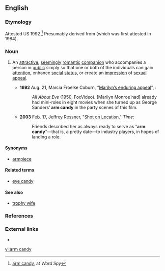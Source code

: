==English==

===Etymology===
Attested US 1992.<ref name="wordspy">[http://www.wordspy.com/words/armcandy.asp arm candy], at ''Word Spy''</ref> Presumably derived from {{m|en|eye candy}} (which was first attested in 1984).

===Noun===
{{en-noun|head=[[arm]] [[candy]]|-}}

# {{label|en|idiomatic}} An [[attractive]], [[seemingly]] [[romantic]] [[companion]] who accompanies a person in [[public]] simply so that one or both of the individuals can gain [[attention]], enhance [[social]] [[status]], or create an [[impression]] of [[sexual]] [[appeal]].
#* '''1992''' Aug. 21, Marcia Froelke Coburn, “[http://articles.chicagotribune.com/1992-08-21/entertainment/9203160308_1_marilyn-collection-marilyn-monroe-new-releases Marilyn’s enduring appeal]”, {{w|Chicago Tribune}}:
#*: ''All About Eve'' (1950, FoxVideo). [Marilyn Monroe had] already had mini-roles in eight movies when she turned up as George Sanders’ '''arm candy''' in the party scenes of this film.
#* '''2003''' Feb. 17, Jeffrey Ressner, "[http://www.time.com/time/magazine/article/0,9171,1004253,00.html Shot on Location]," ''Time'':
#*: Friends described her as always ready to serve as "'''arm candy'''"—that is, a pretty date—to industry players, in hopes of landing a role.

====Synonyms====
* [[armpiece]]

====Related terms====
* [[eye candy]]

====See also====
* [[trophy wife]]

===References===
<references/>

===External links===
* {{R:OneLook}}

[[vi:arm candy]]
